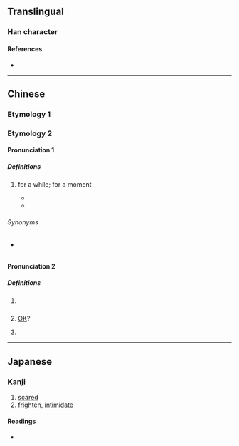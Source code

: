 {{also|嚇}}
{{character info}}
==Translingual==

===Han character===
{{Han char|rn=30|rad=口|as=03|sn=6|four=|canj=RMY|ids=⿰口下}}

====References====
* {{Han ref|kx=0177.021|dkj=03306|dj=0394.050|hdz=10577.020|uh=5413|ud=21523}}

----

==Chinese==

===Etymology 1===
{{zh-see|嚇}}

===Etymology 2===
{{zh-forms}}

====Pronunciation 1====
{{zh-pron
|c=haa5
|cat=part
}}

=====Definitions=====
{{zh-hanzi}}

# {{lb|zh|Cantonese}} {{non-gloss definition|grammatical particle used to emphasise an activity which goes on for a brief moment.}} for a while; for a moment
#* {{zh-x|等 我 諗 吓{haa5}。|Let me think about it for '''a while'''.|C-GZ}}
#* {{zh-x|我 聽{ting1}日 行 吓{haa5}。|Tomorrow, I will take a '''little''' walk.|C-GZ}}

======Synonyms======
* {{qualifier|Mandarin}} {{zh-l|一下}}

====Pronunciation 2====
{{zh-pron
|c=haa2
|cat=part
}}

=====Definitions=====
{{zh-hanzi}}

# {{lb|zh|Cantonese}} {{non-gloss definition|sentence-final particle used as question tag}}
# {{lb|zh|Cantonese}} {{non-gloss definition|sentence-final particle used to remind someone of something / give caution;}} [[OK]]?
# {{lb|zh|Cantonese}} {{rfdef|zh}}
#: {{zh-x|地方 都 幾 大 吓。||C}}

----

==Japanese==

===Kanji===
{{ja-kanji|grade=|rs=口03}}

# [[scared]]
# [[frighten]], [[intimidate]]

====Readings====
* {{ja-readings|on=かく, か}}